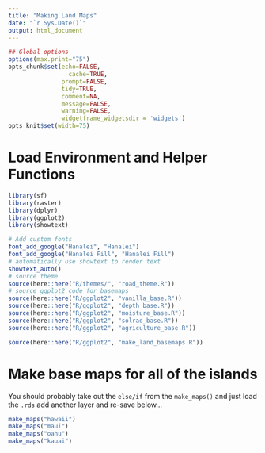 ```yaml
---
title: "Making Land Maps"
date: "`r Sys.Date()`"
output: html_document
---
```


```r
## Global options
options(max.print="75")
opts_chunk$set(echo=FALSE,
	             cache=TRUE,
               prompt=FALSE,
               tidy=TRUE,
               comment=NA,
               message=FALSE,
               warning=FALSE,
               widgetframe_widgetsdir = 'widgets')
opts_knit$set(width=75)
```

# Load Environment and Helper Functions

```r
library(sf)
library(raster)
library(dplyr)
library(ggplot2)
library(showtext)

# Add custom fonts
font_add_google("Hanalei", "Hanalei")
font_add_google("Hanalei Fill", "Hanalei Fill")
# automatically use showtext to render text
showtext_auto()
# source theme
source(here::here("R/themes/", "road_theme.R"))
# source ggplot2 code for basemaps
source(here::here("R/ggplot2", "vanilla_base.R"))
source(here::here("R/ggplot2", "depth_base.R"))
source(here::here("R/ggplot2", "moisture_base.R"))
source(here::here("R/ggplot2", "solrad_base.R"))
source(here::here("R/ggplot2", "agriculture_base.R"))

source(here::here("R/ggplot2", "make_land_basemaps.R"))
```

# Make base maps for all of the islands

You should probably take out the `else/if` from the `make_maps()` and just load the `.rds` add another layer and re-save below...

```r
make_maps("hawaii")
make_maps("maui")
make_maps("oahu")
make_maps("kauai")
```
